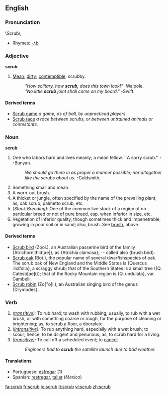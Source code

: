 ==English==

===Pronunciation===
\Scrub\,
*Rhymes: [[Rhymes:English:-ʌb|-ʌb]]

===Adjective===
'''scrub'''
# [[Mean]]; [[dirty]]; [[contemptible]]; scrubby.
#:''"How solitary, how '''scrub,''' does this town look!"''  -Walpole.
#:''"No little '''scrub''' joint shall come on my board."''  -Swift.

====Derived terms====
*[[Scrub game]] ''a game, as of ball, by unpracticed players.''
*[[Scrub race]] ''a race between scrubs, or between untrained animals or contestants.''

===Noun=== 
'''scrub'''
# One who labors hard and lives meanly; a mean fellow. ``A sorry scrub.'' --Bunyan.
#:''We should go there in as proper a manner possible; nor altogether like the scrubs about us.''  -Goldsmith.
# Something small and mean.
# A worn-out brush.
# A thicket or jungle, often specified by the name of the prevailing plant; as, oak scrub, palmetto scrub, etc.
# ''(Stock Breeding):'' One of the common live stock of a region of no particular breed or not of pure breed, esp. when inferior in size, etc. {{US}}
# Vegetation of inferior quality, though sometimes thick and impenetrable,  growing in poor soil or in sand; also, brush. See [[brush]], above.

====Derived terms====
*[[Scrub bird]] (Zool.), an Australian passerine bird of the family {Atrichornithid[ae]}, as {Atrichia clamosa}; -- called also {brush bird}.
*[[Scrub oak]] (Bot.), the popular name of several dwarfishspecies of oak. The scrub oak of New England and the Middle States is {Quercus ilicifolia}, a scraggy shrub; that of the Southern States is a small tree ({Q. Catesb[ae]i}); that of the Rocky Mountain region is {Q. undulata}, var. Gambelii.
*[[Scrub robin]] (Zo["o]l.), an Australian singing bird of the  genus {Drymodes}.

===Verb===
{{en-verb|scrub|b|ing}}

# ''([[transitive]]):'' To rub hard; to wash with rubbing; usually, to rub with a wet brush, or with something coarse or rough, for the purpose of cleaning or brightening; as, to scrub a floor, a doorplate.
# ''([[Intransitive]]):'' To rub anything hard, especially with a wet brush; to scour; hence, to be diligent and penurious; as, to scrub hard for a living.
# ''([[transitive]]):'' To call off a scheduled event; to [[cancel]].
#: ''Engineers had to '''scrub''' the satellite launch due to bad weather.''

====Translations====
*Portuguese: [[esfregar]] (1)
*Spanish: [[restregar]], [[tallar]] (''Mexico'')

[[fa:scrub]]
[[fr:scrub]]
[[io:scrub]]
[[it:scrub]]
[[vi:scrub]]
[[zh:scrub]]